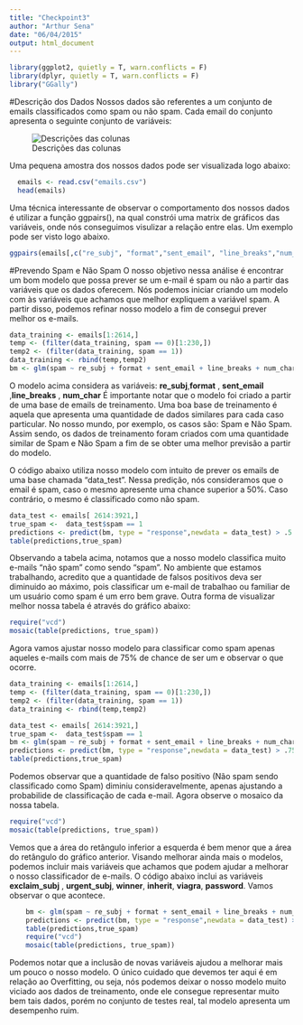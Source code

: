 ```yaml
---
title: "Checkpoint3"
author: "Arthur Sena"
date: "06/04/2015"
output: html_document
---
```

```r
library(ggplot2, quietly = T, warn.conflicts = F)
library(dplyr, quietly = T, warn.conflicts = F)
library("GGally")
```


#Descrição dos Dados
Nossos dados são referentes a um conjunto de emails classificados como spam ou não spam. Cada email do conjunto apresenta o seguinte conjunto de variáveis:

![Descrições das colunas](emails_descricoes.png)

Uma pequena amostra dos nossos dados pode ser visualizada logo abaixo:

```r
  emails <- read.csv("emails.csv")
  head(emails)
```

Uma técnica interessante de observar o comportamento dos nossos dados é utilizar a função ggpairs(), na qual constrói uma matrix de gráficos das variáveis, onde nós conseguimos visulizar a relação entre elas. Um exemplo pode ser visto logo abaixo.

```r
ggpairs(emails[,c("re_subj", "format","sent_email", "line_breaks","num_char","spam")])
```


#Prevendo Spam e Não Spam
O nosso objetivo nessa análise é encontrar um bom modelo que possa prever se um e-mail é spam ou não a partir das variáveis que os dados oferecem. Nós podemos iniciar criando um modelo com às variáveis que achamos que melhor expliquem a variável spam. A partir disso, podemos refinar nosso modelo a fim de consegui prever melhor os e-mails.

```r
data_training <- emails[1:2614,]
temp <- (filter(data_training, spam == 0)[1:230,])
temp2 <- (filter(data_training, spam == 1))
data_training <- rbind(temp,temp2)
bm <- glm(spam ~ re_subj + format + sent_email + line_breaks + num_char, data = data_training)
```

O modelo acima considera as variáveis: __re_subj__,__format__ , __sent_email__ ,__line_breaks__ , __num_char__
É importante notar que o modelo foi criado a partir de uma base de emails de treinamento. Uma boa base de treinamento é aquela que apresenta uma quantidade de dados similares para cada caso particular. No nosso mundo, por exemplo, os casos são: Spam e Não Spam. Assim sendo, os dados de treinamento foram criados com uma quantidade similar de Spam e Não Spam a fim de se obter uma melhor previsão a partir do modelo.

O código abaixo utiliza nosso modelo com intuito de prever os emails de uma base chamada "data_test". Nessa predição, nós consideramos que o email é spam, caso o mesmo apresente uma chance superior a 50%. Caso contrário, o mesmo é classificado como não spam.

```r
data_test <- emails[ 2614:3921,]
true_spam <-  data_test$spam == 1
predictions <- predict(bm, type = "response",newdata = data_test) > .5
table(predictions,true_spam)
```
Observando a tabela acima, notamos que a nosso modelo classifica muito e-mails "não spam" como sendo "spam". No ambiente que estamos trabalhando, acredito que a quantidade de falsos positivos deva ser diminuido ao máximo, pois classificar um e-mail de trabalhao ou familiar de um usuário como spam é um erro bem grave. Outra forma de visualizar melhor nossa tabela é através do gráfico abaixo:

```r
require("vcd")
mosaic(table(predictions, true_spam))
```

Agora vamos ajustar nosso modelo para classificar como spam apenas aqueles e-mails com mais de 75% de chance de ser um e observar o que ocorre.
```r
data_training <- emails[1:2614,]
temp <- (filter(data_training, spam == 0)[1:230,])
temp2 <- (filter(data_training, spam == 1))
data_training <- rbind(temp,temp2)

data_test <- emails[ 2614:3921,]
true_spam <-  data_test$spam == 1
bm <- glm(spam ~ re_subj + format + sent_email + line_breaks + num_char, data = data_training)
predictions <- predict(bm, type = "response",newdata = data_test) > .75
table(predictions,true_spam)

```

Podemos observar que a quantidade de falso positivo (Não spam sendo classificado como Spam) diminiu consideravelmente, apenas ajustando a probabilide de classificação de cada e-mail. Agora observe o mosaico da nossa tabela.

```r
require("vcd")
mosaic(table(predictions, true_spam))
```

Vemos que a área do retângulo inferior a esquerda é bem menor que a área do retângulo do gráfico anterior. Visando melhorar ainda mais o modelos, podemos incluir mais variáveis que achamos que podem ajudar a melhorar o nosso classificador de e-mails. O código abaixo inclui as variáveis __exclaim_subj__ , __urgent_subj__, __winner__, __inherit__,  __viagra__,  __password__. Vamos observar o que acontece.

```r
    bm <- glm(spam ~ re_subj + format + sent_email + line_breaks + num_char +exclaim_subj  +urgent_subj +winner + inherit  +viagra+  password	, data = data_training)
    predictions <- predict(bm, type = "response",newdata = data_test) > .75
    table(predictions,true_spam)
    require("vcd")
    mosaic(table(predictions, true_spam))
```

Podemos notar que a inclusão de novas variáveis ajudou a melhorar mais um pouco o nosso modelo. O único cuidado que devemos ter aqui é em relação ao Overfitting, ou seja, nós podemos deixar o nosso modelo muito viciado aos dados de treinamento, onde ele consegue representar muito bem tais dados, porém no conjunto de testes real, tal modelo apresenta um desempenho ruim.

